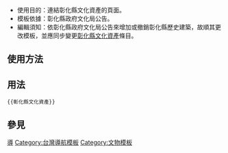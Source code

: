 <includeonly><!-- 在這裡加入模板的保護標識 --></includeonly><noinclude>{{template doc page viewed directly}}</noinclude>
<!-- 在本行下編輯模板說明 -->
*使用目的：連結彰化縣文化資產的頁面。
*模板依據：彰化縣政府文化局公告。
*編輯須知：依彰化縣政府文化局公告來增加或撤銷彰化縣歷史建築，故順其更改模板，並應同步變更[[彰化縣文化資產]]條目。
==使用方法==

== 用法 ==
<pre>
{{彰化縣文化資產}}
</pre>
== 參見 ==

<includeonly>
<!-- 本行下加入模板的分類 -->
[[Category:台灣文化資產模板|導]]
[[Category:台灣導航模板]]
[[Category:文物模板]]
<!-- 本行下加入模板的跨語言鏈接 -->

</includeonly>